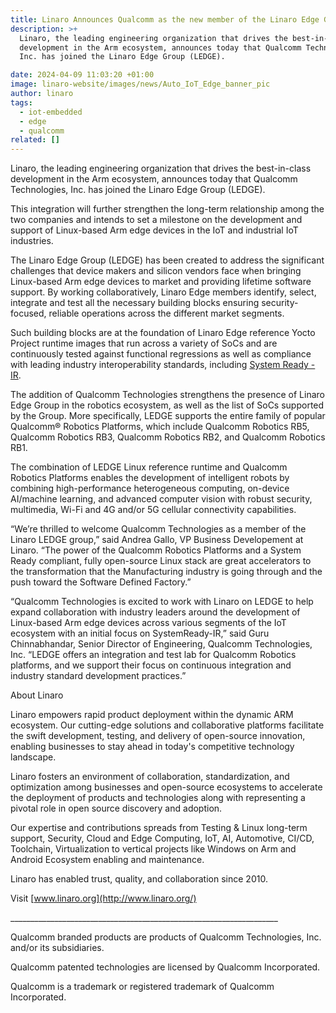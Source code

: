 ```yaml
---
title: Linaro Announces Qualcomm as the new member of the Linaro Edge Group (LEDGE)
description: >+
  Linaro, the leading engineering organization that drives the best-in-class
  development in the Arm ecosystem, announces today that Qualcomm Technologies,
  Inc. has joined the Linaro Edge Group (LEDGE). 

date: 2024-04-09 11:03:20 +01:00
image: linaro-website/images/news/Auto_IoT_Edge_banner_pic
author: linaro
tags:
  - iot-embedded
  - edge
  - qualcomm
related: []
---
```



Linaro, the leading engineering organization that drives the best-in-class development in the Arm ecosystem, announces today that Qualcomm Technologies, Inc. has joined the Linaro Edge Group (LEDGE).

This integration will further strengthen the long-term relationship among the two companies and intends to set a milestone on the development and support of Linux-based Arm edge devices in the IoT and industrial IoT industries.

The Linaro Edge Group (LEDGE) has been created to address the significant challenges that device makers and silicon vendors face when bringing Linux-based Arm edge devices to market and providing lifetime software support. By working collaboratively, Linaro Edge members identify, select, integrate and test all the necessary building blocks ensuring security-focused, reliable operations across the different market segments.

Such building blocks are at the foundation of Linaro Edge reference Yocto Project runtime images that run across a variety of SoCs and are continuously tested against functional regressions as well as compliance with leading industry interoperability standards, including [System Ready - IR](https://www.arm.com/architecture/system-architectures/systemready-certification-program/ir).

The addition of Qualcomm Technologies strengthens the presence of Linaro Edge Group in the robotics ecosystem, as well as the list of SoCs supported by the Group. More specifically, LEDGE supports the entire family of popular Qualcomm® Robotics Platforms, which include Qualcomm Robotics RB5, Qualcomm Robotics RB3, Qualcomm Robotics RB2, and Qualcomm Robotics RB1.

The combination of LEDGE Linux reference runtime and Qualcomm Robotics Platforms enables the development of intelligent robots by combining high-performance heterogeneous computing, on-device AI/machine learning, and advanced computer vision with robust security, multimedia, Wi-Fi and 4G and/or 5G cellular connectivity capabilities.

“We’re thrilled to welcome Qualcomm Technologies as a member of the Linaro LEDGE group,” said Andrea Gallo, VP Business Developement at Linaro. “The power of the Qualcomm Robotics Platforms and a System Ready compliant, fully open-source Linux stack are great accelerators to the transformation that the Manufacturing industry is going through and the push toward the Software Defined Factory.”

“Qualcomm Technologies is excited to work with Linaro on LEDGE to help expand collaboration with industry leaders around the development of Linux-based Arm edge devices across various segments of the IoT ecosystem with an initial focus on SystemReady-IR,” said Guru Chinnabhandar, Senior Director of Engineering, Qualcomm Technologies, Inc. “LEDGE offers an integration and test lab for Qualcomm Robotics platforms, and we support their focus on continuous integration and industry standard development practices.”

About Linaro

Linaro empowers rapid product deployment within the dynamic ARM ecosystem. Our cutting-edge solutions and collaborative platforms facilitate the swift development, testing, and delivery of open-source innovation, enabling businesses to stay ahead in today's competitive technology landscape.

Linaro fosters an environment of collaboration, standardization, and optimization among businesses and open-source ecosystems to accelerate the deployment of products and technologies along with representing a pivotal role in open source discovery and adoption.

Our expertise and contributions spreads from Testing & Linux long-term support, Security, Cloud and Edge Computing, IoT, AI, Automotive, CI/CD, Toolchain, Virtualization to vertical projects like Windows on Arm and Android Ecosystem enabling and maintenance.

Linaro has enabled trust, quality, and collaboration since 2010.

Visit [www.linaro.org](http://www.linaro.org/)

\_\_\_\_\_\_\_\_\_\_\_\_\_\_\_\_\_\_\_\_\_\_\_\_\_\_\_\_\_\_\_\_\_\_\_\_\_\_\_\_\_\_\_\_\_\_\_\_\_\_\_\_\_\_\_\_\_\_\_\_\_\_\_\_\_\_\_

Qualcomm branded products are products of Qualcomm Technologies, Inc. and/or its subsidiaries.

Qualcomm patented technologies are licensed by Qualcomm Incorporated.

Qualcomm is a trademark or registered trademark of Qualcomm Incorporated.
